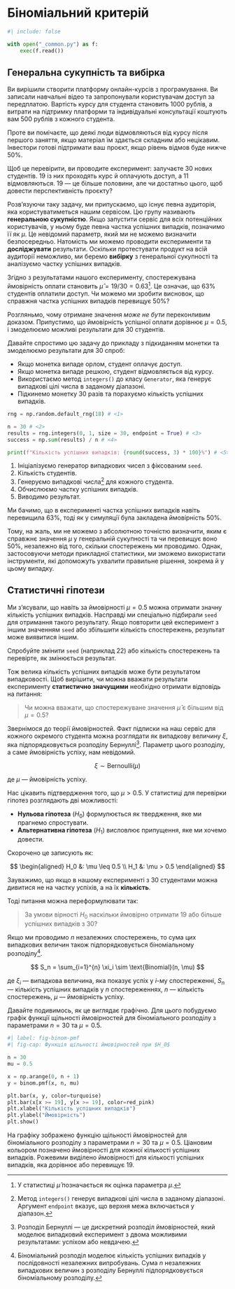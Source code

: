 # Біноміальний критерій {#sec-binom}

```python
#| include: false

with open("_common.py") as f:
    exec(f.read())
```

## Генеральна сукупність та вибірка

Ви вирішили створити платформу онлайн-курсів з програмування. Ви записали навчальні відео та запропонували користувачам доступ за передплатою. Вартість курсу для студента становить 1000 рублів, а витрати на підтримку платформи та індивідуальні консультації коштують вам 500 рублів з кожного студента.

Проте ви помічаєте, що деякі люди відмовляються від курсу після першого заняття, якщо матеріал їм здається складним або нецікавим. Інвестори готові підтримати ваш проєкт, якщо рівень відмов буде нижче 50%.

Щоб це перевірити, ви проводите експеримент: залучаєте 30 нових студентів. 19 із них проходять курс й оплачують доступ, а 11 відмовляються. 19 — це більше половини, але чи достатньо цього, щоб довести перспективність проєкту?

Розв'язуючи таку задачу, ми припускаємо, що існує певна аудиторія, яка користуватиметься нашим сервісом. Цю групу називають **генеральною сукупністю**. Якщо запустити сервіс для всіх потенційних користувачів, у ньому буде певна частка успішних випадків, позначимо її як $\mu$. Це невідомий параметр, який ми не можемо визначити безпосередньо. Натомість ми можемо проводити експерименти та **досліджувати** результати. Оскільки протестувати продукт на всій аудиторії неможливо, ми беремо **вибірку** з генеральної сукупності та аналізуємо частку успішних випадків.

Згідно з результатами нашого експерименту, спостережувана ймовірність оплати становить $\hat{\mu} = 19/30 = 0.63$[^mu-hat]. Це означає, що 63% студентів оплатили доступ. Чи можемо ми зробити висновок, що справжня частка успішних випадків перевищує 50%?

[^mu-hat]: У статистиці $\hat{\mu}$ позначається як оцінка параметра $\mu$.

Розгляньмо, чому отримане значення *може не бути* переконливим доказом. Припустимо, що ймовірність успішної оплати дорівнює $\mu = 0.5$, і змоделюємо можливі результати для 30 студентів.

Давайте спростимо цю задачу до прикладу з підкиданням монетки та змоделюємо результати для 30 спроб:

- Якщо монетка випаде орлом, студент оплачує доступ.
- Якщо монетка випаде решкою, студент відмовляється від курсу.
- Використаємо метод `integers()` до класу `Generator`,  яка генерує випадкові цілі числа в заданому діапазоні.
- Підкинемо монетку 30 разів та порахуємо кількість успішних випадків.

```python
rng = np.random.default_rng(18) # <1>

n = 30 # <2>
results = rng.integers(0, 1, size = 30, endpoint = True) # <3>
success = np.sum(results) / n # <4>

print(f"Кількість успішних випадків: {round(success, 3) * 100}%") # <5>
```

1. Ініціалізуємо генератор випадкових чисел з фіксованим `seed`.
2. Кількість студентів.
3. Генеруємо випадкові числа[^integers] для кожного студента.
4. Обчислюємо частку успішних випадків.
5. Виводимо результат.

[^integers]: Метод `integers()` генерує випадкові цілі числа в заданому діапазоні. Аргумент `endpoint` вказує, що верхня межа включається у діапазон.

Ми бачимо, що в експерименті частка успішних випадків навіть перевищила 63%, тоді як у симуляції була закладена ймовірність 50%.

Тому, на жаль, ми не можемо з абсолютною точністю визначити, яким є справжнє значення $\mu$ у генеральній сукупності та чи перевищує воно 50%, незалежно від того, скільки спостережень ми проводимо. Однак, застосовуючи методи прикладної статистики, ми зможемо використати інструменти, які допоможуть ухвалити правильне рішення, зокрема й у цьому випадку.

## Статистичні гіпотези

Ми з'ясували, що навіть за ймовірності $\mu = 0.5$ можна отримати значну кількість успішних випадків. Насправді ми спеціально підбирали `seed` для отримання такого результату. Якщо повторити цей експеримент з іншим значенням `seed` або збільшити кількість спостережень, результат може виявитися іншим.

::: {.callout-tip}
Спробуйте змінити `seed` (наприклад 22) або кількість спостережень та перевірте, як змінюється результат.
:::

Тож велика кількість успішних випадків може бути результатом випадковості. Щоб вирішити, чи можна вважати результати експерименту **статистично значущими** необхідно отримати відповідь на питання:

> Чи можна вважати, що спостережуване значення $\hat{\mu}$ є більшим від $\mu = 0.5$?

Звернімося до теорії ймовірностей. Факт підписки на наш сервіс для кожного окремого студента можна розглядати як випадкову величину $\xi$, яка підпорядковується розподілу Бернуллі[^bern]. Параметр цього розподілу, а саме ймовірність успіху, нам невідомий.

[^bern]: Розподіл Бернуллі — це дискретний розподіл ймовірностей, який моделює випадковий експеримент з двома можливими результатами: успіхом або невдачею.

$$
\xi \sim \text{Bernoulli}(\mu)
$$

де $\mu$ — ймовірність успіху. 

Нас цікавить підтвердження того, що $\mu > 0.5$. У статистиці для перевірки гіпотез розглядають дві можливості:

- **Нульова гіпотеза** ($H_0$) формулюється як твердження, яке ми прагнемо спростувати.
- **Альтернативна гіпотеза** ($H_1$) висловлює припущення, яке ми хочемо довести.

Скорочено це записують як:

$$
\begin{aligned}
H_0 &: \mu \leq 0.5 \\
H_1 &: \mu > 0.5
\end{aligned}
$$

Зауважимо, що якщо в нашому експерименті з 30 студентами можна дивитися не на частку успіхів, а на їх **кількість**.

Тоді питання можна переформулювати так:

> За умови вірності $H_0$ наскільки ймовірно отримати 19 або більше успішних випадків з 30?

Якщо ми проводимо $n$ незалежних спостережень, то сума цих випадкових величин також підпорядковується біноміальному розподілу[^binom].

[^binom]: Біноміальний розподіл моделює кількість успішних випадків у послідовності незалежних випробувань. Сума $n$ незалежних випадкових величин з розподілу Бернуллі підпорядковується біноміальному розподілу.

$$
S_n = \sum_{i=1}^{n} \xi_i \sim \text{Binomial}(n, \mu)
$$

де $\xi_i$ — випадкова величина, яка показує успіх у $i$-му спостереженні, $S_n$ — кількість успішних випадків у $n$ спостереженнях, $n$ — кількість спостережень, $\mu$ — ймовірність успіху.

Давайте подивимось, як це виглядає графічно. Для цього побудуємо графік функції щільності ймовірностей для біноміального розподілу з параметрами $n = 30$ та $\mu = 0.5$.

```python
#| label: fig-binom-pmf
#| fig-cap: Функція щільності ймовірностей при $H_0$

n = 30
mu = 0.5

x = np.arange(0, n + 1)
y = binom.pmf(x, n, mu)

plt.bar(x, y, color=turquoise)
plt.bar(x[x >= 19], y[x >= 19], color=red_pink)
plt.xlabel("Кількість успішних випадків")
plt.ylabel("Ймовірність")
plt.show()
```

На графіку зображено функцію щільності ймовірностей для біноміального розподілу з параметрами $n = 30$ та $\mu = 0.5$. Ціановим кольором позначено ймовірності для кожної кількості успішних випадків. Рожевими виділено ймовірності для кількості успішних випадків, яка дорівнює або перевищує 19.
